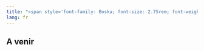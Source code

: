 ```yaml
---
title: "<span style='font-family: Boska; font-size: 2.75rem; font-weight: 800;'>Formation Tableaux SSR</span>"
lang: fr
---
```


## A venir



